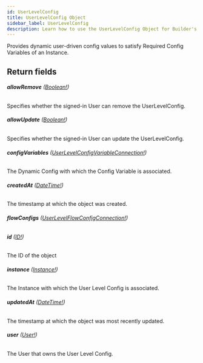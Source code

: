 ```yaml
---
id: UserLevelConfig
title: UserLevelConfig Object
sidebar_label: UserLevelConfig
description: Learn how to use the UserLevelConfig Object for Builder's API.
---
```


Provides dynamic user-driven config values to satisfy Required Config Variables of an Instance.

## Return fields

###### <b>allowRemove</b> ([Boolean!](/self-managed/composer/builder/api/schema/scalar/Boolean.mdx))

Specifies whether the signed-in User can remove the UserLevelConfig.

###### <b>allowUpdate</b> ([Boolean!](/self-managed/composer/builder/api/schema/scalar/Boolean.mdx))

Specifies whether the signed-in User can update the UserLevelConfig.

###### <b>configVariables</b> ([UserLevelConfigVariableConnection!](/self-managed/composer/builder/api/schema/object/UserLevelConfigVariableConnection.mdx))

The Dynamic Config with which the Config Variable is associated.

###### <b>createdAt</b> ([DateTime!](/self-managed/composer/builder/api/schema/scalar/DateTime.mdx))

The timestamp at which the object was created.

###### <b>flowConfigs</b> ([UserLevelFlowConfigConnection!](/self-managed/composer/builder/api/schema/object/UserLevelFlowConfigConnection.mdx))

###### <b>id</b> ([ID!](/self-managed/composer/builder/api/schema/scalar/ID.mdx))

The ID of the object

###### <b>instance</b> ([Instance!](/self-managed/composer/builder/api/schema/object/Instance.mdx))

The Instance with which the User Level Config is associated.

###### <b>updatedAt</b> ([DateTime!](/self-managed/composer/builder/api/schema/scalar/DateTime.mdx))

The timestamp at which the object was most recently updated.

###### <b>user</b> ([User!](/self-managed/composer/builder/api/schema/object/User.mdx))

The User that owns the User Level Config.
